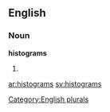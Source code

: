 ==English==

===Noun===
'''histograms'''

# {{plural of|[[histogram]]}}

[[Category:English plurals]]

[[ar:histograms]]
[[sv:histograms]]
